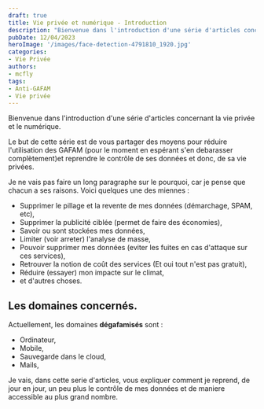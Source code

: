 ```yaml
---
draft: true
title: Vie privée et numérique - Introduction
description: "Bienvenue dans l'introduction d'une série d'articles concernant la vie privée et le numérique."
pubDate: 12/04/2023
heroImage: '/images/face-detection-4791810_1920.jpg'
categories:
- Vie Privée
authors: 
- mcfly
tags:
- Anti-GAFAM
- Vie privée
---
```


Bienvenue dans l'introduction d'une série d'articles concernant la vie privée et le numérique.

Le but de cette série est de vous partager des moyens pour réduire l'utilisation des GAFAM (pour le moment en espérant s'en debarasser complètement)et reprendre le contrôle de ses données et donc, de sa vie privées.

Je ne vais pas faire un long paragraphe sur le pourquoi, car je pense que chacun a ses raisons. Voici quelques une des miennes :
* Supprimer le pillage et la revente de mes données (démarchage, SPAM, etc),
* Supprimer la publicité ciblée (permet de faire des économies),
* Savoir ou sont stockées mes données,
* Limiter (voir arreter) l'analyse de masse,
* Pouvoir supprimer mes données (eviter les fuites en cas d'attaque sur ces services),
* Retrouver la notion de coût des services (Et oui tout n'est pas gratuit),
* Réduire (essayer) mon impacte sur le climat,
* et d'autres choses.

## Les domaines concernés.

Actuellement, les domaines **dégafamisés** sont :
* Ordinateur,
* Mobile,
* Sauvegarde dans le cloud,
* Mails,

Je vais, dans cette serie d'articles, vous expliquer comment je reprend, de jour en jour, un peu plus le contrôle de mes données et de maniere accessible au plus grand nombre.